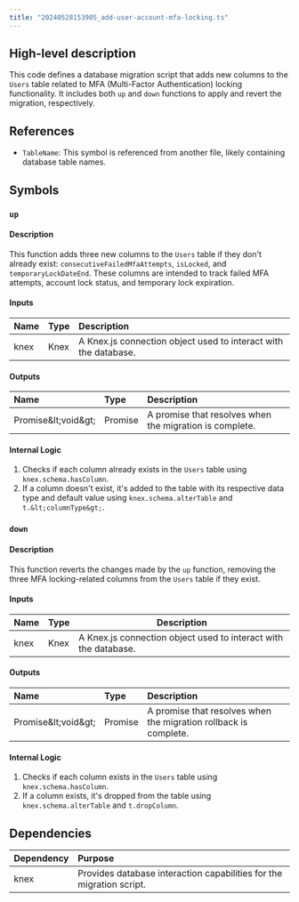 ```yaml
---
title: "20240528153905_add-user-account-mfa-locking.ts"
---
```


## High-level description
This code defines a database migration script that adds new columns to the `Users` table related to MFA (Multi-Factor Authentication) locking functionality. It includes both `up` and `down` functions to apply and revert the migration, respectively.

## References
- `TableName`: This symbol is referenced from another file, likely containing database table names.

## Symbols
### `up`
#### Description
This function adds three new columns to the `Users` table if they don't already exist: `consecutiveFailedMfaAttempts`, `isLocked`, and `temporaryLockDateEnd`. These columns are intended to track failed MFA attempts, account lock status, and temporary lock expiration.

#### Inputs
| Name | Type | Description |
|:-----|:-----|:------------|
| knex | Knex | A Knex.js connection object used to interact with the database. |

#### Outputs
| Name | Type | Description |
|:-----|:-----|:------------|
| Promise\&lt;void\&gt; | Promise | A promise that resolves when the migration is complete. |

#### Internal Logic
1. Checks if each column already exists in the `Users` table using `knex.schema.hasColumn`.
2. If a column doesn't exist, it's added to the table with its respective data type and default value using `knex.schema.alterTable` and `t.&lt;columnType&gt;`.

### `down`
#### Description
This function reverts the changes made by the `up` function, removing the three MFA locking-related columns from the `Users` table if they exist.

#### Inputs
| Name | Type | Description |
|-----|-----|------------|
| knex | Knex | A Knex.js connection object used to interact with the database. |

#### Outputs
| Name | Type | Description |
|:-----|:-----|:------------|
| Promise\&lt;void\&gt; | Promise | A promise that resolves when the migration rollback is complete. |

#### Internal Logic
1. Checks if each column exists in the `Users` table using `knex.schema.hasColumn`.
2. If a column exists, it's dropped from the table using `knex.schema.alterTable` and `t.dropColumn`.

## Dependencies
| Dependency | Purpose |
|:-----------|:--------|
| knex | Provides database interaction capabilities for the migration script. |

